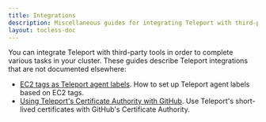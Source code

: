 ```yaml
---
title: Integrations
description: Miscellaneous guides for integrating Teleport with third-party tools.
layout: tocless-doc
---
```


You can integrate Teleport with third-party tools in order to complete various
tasks in your cluster. These guides describe Teleport integrations that are not
documented elsewhere:

  - [EC2 tags as Teleport agent labels](ec2-tags.mdx). How to set up
    Teleport agent labels based on EC2 tags.
  - [Using Teleport's Certificate Authority with
    GitHub](ssh-key-extensions.mdx). Use Teleport's short-lived
    certificates with GitHub's Certificate Authority.

